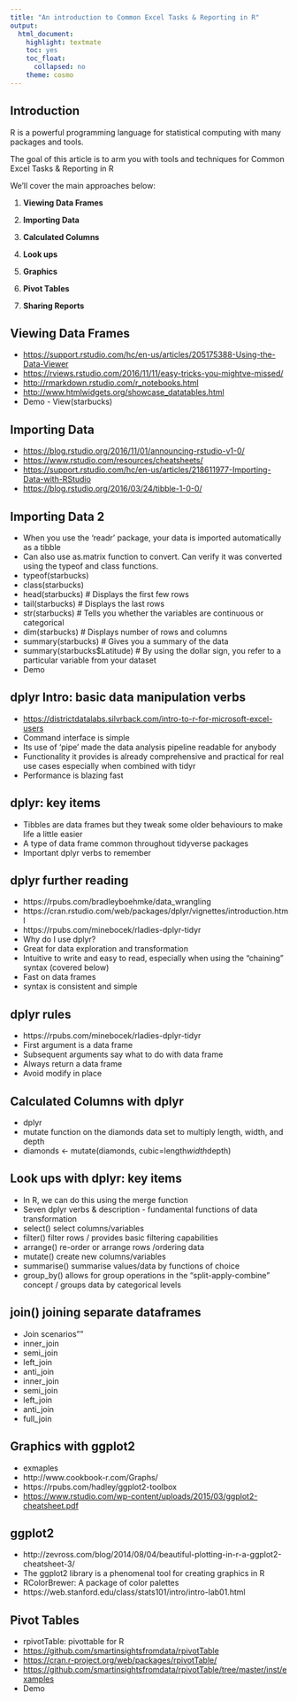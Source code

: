 ```yaml
---
title: "An introduction to Common Excel Tasks & Reporting in R"
output: 
  html_document: 
    highlight: textmate
    toc: yes
    toc_float: 
      collapsed: no
    theme: cosmo
---
```


## Introduction

R is a powerful programming language for statistical computing with many packages and tools.

The goal of this article is to arm you with tools and techniques for Common Excel Tasks & Reporting in R

We'll cover the main approaches below:

1. **Viewing Data Frames**

2. **Importing Data**

3. **Calculated Columns**

4. **Look ups**

5. **Graphics**

6. **Pivot Tables**

7. **Sharing Reports**

## Viewing Data Frames
- [https://support.rstudio.com/hc/en-us/articles/205175388-Using-the-Data-Viewer](https://support.rstudio.com/hc/en-us/articles/205175388-Using-the-Data-Viewer)
- [https://rviews.rstudio.com/2016/11/11/easy-tricks-you-mightve-missed/](https://rviews.rstudio.com/2016/11/11/easy-tricks-you-mightve-missed/)
- [http://rmarkdown.rstudio.com/r_notebooks.html](http://rmarkdown.rstudio.com/r_notebooks.html)
- [http://www.htmlwidgets.org/showcase_datatables.html](http://www.htmlwidgets.org/showcase_datatables.html)
- Demo - View(starbucks)

## Importing Data
- [https://blog.rstudio.org/2016/11/01/announcing-rstudio-v1-0/](https://blog.rstudio.org/2016/11/01/announcing-rstudio-v1-0/)
- [https://www.rstudio.com/resources/cheatsheets/](https://www.rstudio.com/resources/cheatsheets/)
- [https://support.rstudio.com/hc/en-us/articles/218611977-Importing-Data-with-RStudio](https://support.rstudio.com/hc/en-us/articles/218611977-Importing-Data-with-RStudio)
- [https://blog.rstudio.org/2016/03/24/tibble-1-0-0/](https://blog.rstudio.org/2016/03/24/tibble-1-0-0/)

## Importing Data 2
- When you use the ‘readr’ package, your data is imported automatically as a tibble
- Can also use as.matrix function to convert. Can verify it was converted using the typeof and class functions.
- typeof(starbucks)
- class(starbucks)
- head(starbucks)  # Displays the first few rows
- tail(starbucks)  # Displays the last rows
- str(starbucks)   # Tells you whether the variables are continuous or categorical
- dim(starbucks)   # Displays number of rows and columns
- summary(starbucks) # Gives you a summary of the data
- summary(starbucks$Latitude) # By using the dollar sign, you refer to a particular variable from your dataset
- Demo

## dplyr Intro: basic data manipulation verbs
- [https://districtdatalabs.silvrback.com/intro-to-r-for-microsoft-excel-users](https://districtdatalabs.silvrback.com/intro-to-r-for-microsoft-excel-users)
- Command interface is simple
- Its use of ‘pipe’ made the data analysis pipeline readable for anybody
- Functionality it provides is already comprehensive and practical for real use cases especially when combined with tidyr
- Performance is blazing fast

## dplyr: key items

- Tibbles are data frames but they tweak some older behaviours to make life a little easier 
- A type of data frame common throughout tidyverse packages
- Important dplyr verbs to remember

## dplyr further reading

- https://rpubs.com/bradleyboehmke/data_wrangling
- https://cran.rstudio.com/web/packages/dplyr/vignettes/introduction.html
- https://rpubs.com/minebocek/rladies-dplyr-tidyr
- Why do I use dplyr?
- Great for data exploration and transformation
- Intuitive to write and easy to read, especially when using the “chaining” syntax (covered below)
- Fast on data frames
- syntax is consistent and simple
  
## dplyr rules

- https://rpubs.com/minebocek/rladies-dplyr-tidyr
- First argument is a data frame
- Subsequent arguments say what to do with data frame
- Always return a data frame
- Avoid modify in place

## Calculated Columns with dplyr
- dplyr
- mutate function on the diamonds data set to multiply length, width, and depth
- diamonds <- mutate(diamonds, cubic=length*width*depth)

## Look ups with dplyr: key items
- In R, we can do this using the merge function
- Seven dplyr verbs	& description - fundamental functions of data transformation
- select()	select columns/variables
- filter()	filter rows / provides basic filtering capabilities
- arrange()	re-order or arrange rows /ordering data
- mutate()	create new columns/variables
- summarise()	summarise values/data by functions of choice
- group_by()	allows for group operations in the “split-apply-combine” concept / groups data by categorical levels

## join() joining separate dataframes
- Join scenarios""
- inner_join
- semi_join
- left_join
- anti_join
- inner_join
- semi_join
- left_join
- anti_join
- full_join

## Graphics with ggplot2

- exmaples
- http://www.cookbook-r.com/Graphs/
- https://rpubs.com/hadley/ggplot2-toolbox
- [https://www.rstudio.com/wp-content/uploads/2015/03/ggplot2-cheatsheet.pdf](https://www.rstudio.com/wp-content/uploads/2015/03/ggplot2-cheatsheet.pdf)

## ggplot2
 
- http://zevross.com/blog/2014/08/04/beautiful-plotting-in-r-a-ggplot2-cheatsheet-3/
- The ggplot2 library is a phenomenal tool for creating graphics in R
- RColorBrewer: A package of color palettes
- https://web.stanford.edu/class/stats101/intro/intro-lab01.html

## Pivot Tables
- rpivotTable: pivottable for R
- [https://github.com/smartinsightsfromdata/rpivotTable](https://github.com/smartinsightsfromdata/rpivotTable)
- [https://cran.r-project.org/web/packages/rpivotTable/](https://cran.r-project.org/web/packages/rpivotTable/)
- [https://github.com/smartinsightsfromdata/rpivotTable/tree/master/inst/examples](https://github.com/smartinsightsfromdata/rpivotTable/tree/master/inst/examples)
- Demo